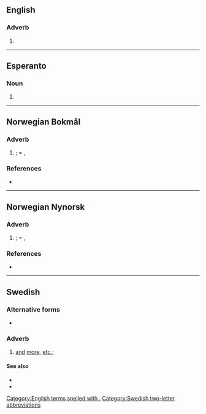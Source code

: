 {{also|mm|Mm|MM|mm.|.mm|M&M}}
==English==

===Adverb===
{{en-adv|-}}

# {{abbreviation of|en|mutatis mutandis}}

[[Category:English terms spelled with .]]

----

==Esperanto==

===Noun===
{{head|eo|noun}}

# {{abbreviation of|eo|marmejlo}}

----

==Norwegian Bokmål==

===Adverb===
{{head|nb|adverb}}

# {{abbreviation of|nb|med mer|nodot=1}}; = {{l|en|etc.}}, {{l|en|et cetera}}

===References===
* {{R:Dokpro|lang=nb}}

----

==Norwegian Nynorsk==

===Adverb===
{{head|nn|adverb}}

# {{abbreviation of|nn|med meir|nodot=1}}; = {{l|en|etc.}}, {{l|en|et cetera}}

===References===
* {{R:Dokpro|lang=nn}}

----

==Swedish==

===Alternative forms===
* {{l|sv|mm}}

===Adverb===
{{sv-adv|-}}

# [[and]] [[more]], [[etc.]]; {{abbreviation of|sv|[[med]] [[mera]]|nocap=1}}
#: {{ux|sv|I ordboken finns substantiv, verb, adjektiv '''m.m.'''|In the dictionary there are nouns, verbs, adjectives '''etc.'''}}

====See also====
* {{l|sv|m.fl.}}
* {{l|sv|o.s.v.}}

[[Category:Swedish two-letter abbreviations]]